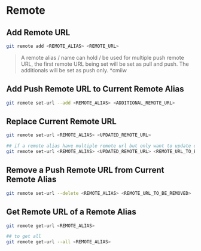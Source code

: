 # Remote

## Add Remote URL

```bash
git remote add <REMOTE_ALIAS> <REMOTE_URL>
```

> A remote alias / name can hold / be used for multiple push remote URL, the first remote URL being set will be set as pull and push. The additionals will be set as push only. \*cmiiw

## Add Push Remote URL to Current Remote Alias

```bash
git remote set-url --add <REMOTE_ALIAS> <ADDITIONAL_REMOTE_URL>
```

## Replace Current Remote URL

```bash
git remote set-url <REMOTE_ALIAS> <UPDATED_REMOTE_URL>

## if a remote alias have multiple remote url but only want to update one of it
git remote set-url <REMOTE_ALIAS> <UPDATED_REMOTE_URL> <REMOTE_URL_TO_BE_REPLACED>
```

## Remove a Push Remote URL from Current Remote Alias

```bash
git remote set-url --delete <REMOTE_ALIAS> <REMOTE_URL_TO_BE_REMOVED>
```

## Get Remote URL of a Remote Alias

```bash
git remote get-url <REMOTE_ALIAS>

## to get all
git remote get-url --all <REMOTE_ALIAS>
```

